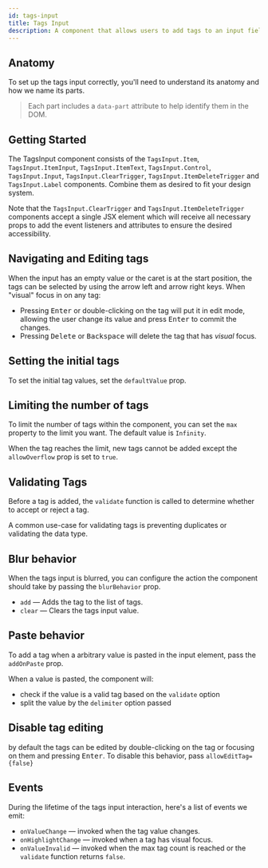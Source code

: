 ```yaml
---
id: tags-input
title: Tags Input
description: A component that allows users to add tags to an input field.
---
```



<ComponentPreview />

## Anatomy

To set up the tags input correctly, you'll need to understand its anatomy and
how we name its parts.

> Each part includes a `data-part` attribute to help identify them in the DOM.

<Anatomy id="tags-input" />

## Getting Started

The TagsInput component consists of the `TagsInput.Item`, `TagsInput.ItemInput`,
`TagsInput.ItemText`, `TagsInput.Control`, `TagsInput.Input`,
`TagsInput.ClearTrigger`, `TagsInput.ItemDeleteTrigger` and `TagsInput.Label`
components. Combine them as desired to fit your design system.

Note that the `TagsInput.ClearTrigger` and `TagsInput.ItemDeleteTrigger`
components accept a single JSX element which will receive all necessary props to
add the event listeners and attributes to ensure the desired accessibility.

<Story id="Basic" />

## Navigating and Editing tags

When the input has an empty value or the caret is at the start position, the
tags can be selected by using the arrow left and arrow right keys. When "visual"
focus in on any tag:

- Pressing <kbd>Enter</kbd> or double-clicking on the tag will put it in edit
  mode, allowing the user change its value and press <kbd>Enter</kbd> to commit
  the changes.
- Pressing <kbd>Delete</kbd> or <kbd>Backspace</kbd> will delete the tag that
  has _visual_ focus.

## Setting the initial tags

To set the initial tag values, set the `defaultValue` prop.

<Story id="InitialValue" />

## Limiting the number of tags

To limit the number of tags within the component, you can set the `max` property
to the limit you want. The default value is `Infinity`.

When the tag reaches the limit, new tags cannot be added except the
`allowOverflow` prop is set to `true`.

<Story id="MaxWithOverflow" />

## Validating Tags

Before a tag is added, the `validate` function is called to determine whether to
accept or reject a tag.

A common use-case for validating tags is preventing duplicates or validating the
data type.

<Story id="Validated" />

## Blur behavior

When the tags input is blurred, you can configure the action the component
should take by passing the `blurBehavior` prop.

- `add` — Adds the tag to the list of tags.
- `clear` — Clears the tags input value.

<Story id="BlurBehavior" />

## Paste behavior

To add a tag when a arbitrary value is pasted in the input element, pass the
`addOnPaste` prop.

When a value is pasted, the component will:

- check if the value is a valid tag based on the `validate` option
- split the value by the `delimiter` option passed

<Story id="PasteBehavior" />

## Disable tag editing

by default the tags can be edited by double-clicking on the tag or focusing on
them and pressing <kbd>Enter</kbd>. To disable this behavior, pass
`allowEditTag={false}`

<Story id="DisabledEditing" />

## Events

During the lifetime of the tags input interaction, here's a list of events we
emit:

- `onValueChange` — invoked when the tag value changes.
- `onHighlightChange` — invoked when a tag has visual focus.
- `onValueInvalid` — invoked when the max tag count is reached or the `validate`
  function returns `false`.

<Story id="OnEvent" />

